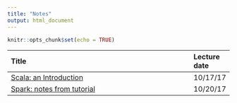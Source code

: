 ```yaml
---
title: "Notes"
output: html_document
---
```


```r
knitr::opts_chunk$set(echo = TRUE)
```

| Title                                                                             | Lecture date   |
| :-------------------------------------------------------------------------------- | :------------- |
| [Scala: an Introduction](notes/scala.html)                                        | 10/17/17       |
| [Spark: notes from tutorial](notes/spark-tutorial.html)                                       | 10/20/17       |

